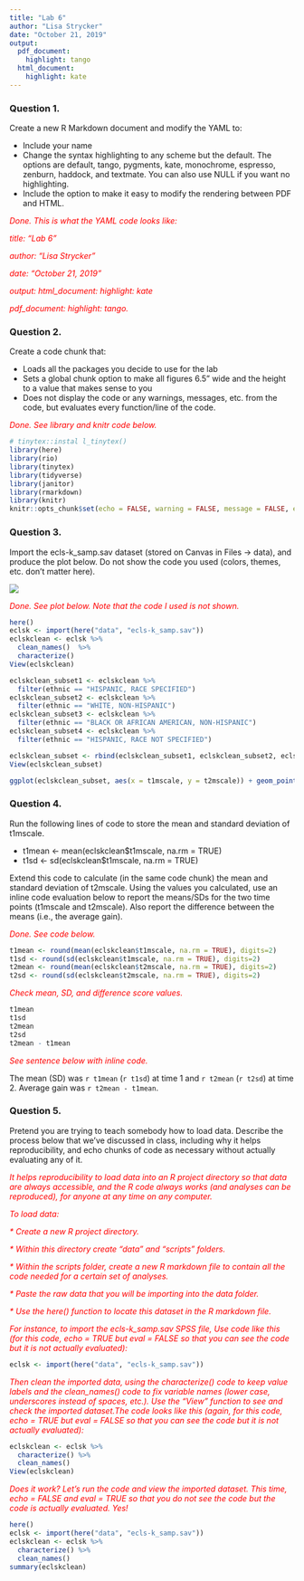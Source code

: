 ```yaml
---
title: "Lab 6"
author: "Lisa Strycker"
date: "October 21, 2019"
output:
  pdf_document: 
    highlight: tango
  html_document: 
    highlight: kate
---
```


### Question 1.
Create a new R Markdown document and modify the YAML to:

* Include your name
* Change the syntax highlighting to any scheme but the default. The options are default, tango,
pygments, kate, monochrome, espresso, zenburn, haddock, and textmate. You can also use NULL if
you want no highlighting.
* Include the option to make it easy to modify the rendering between PDF and HTML.

<p style="color:red">*_Done. This is what the YAML code looks like:_*</p>  
<p style="color:red">*_title: "Lab 6"_*</p>
<p style="color:red">*_author: "Lisa Strycker"_*</p>
<p style="color:red">*_date: "October 21, 2019"_*</p>
<p style="color:red">*_output: html_document: highlight: kate_*</p>
<p style="color:red">*_pdf_document: highlight: tango._*</p>  

### Question 2.
Create a code chunk that:

* Loads all the packages you decide to use for the lab
* Sets a global chunk option to make all figures 6.5" wide and the height to a value that makes sense to you
* Does not display the code or any warnings, messages, etc. from the code, but evaluates every function/line of the code. 

<p style="color:red">*_Done. See library and knitr code below._*</p>

```r
# tinytex::instal l_tinytex()
library(here)
library(rio)
library(tinytex)
library(tidyverse)
library(janitor)
library(rmarkdown)
library(knitr)
knitr::opts_chunk$set(echo = FALSE, warning = FALSE, message = FALSE, eval = TRUE, error = FALSE, fig.width = 6.5, fig.height = 3.5)
```

### Question 3.
Import the ecls-k_samp.sav dataset (stored on Canvas in Files -> data), and produce the plot below.
Do not show the code you used (colors, themes, etc. don’t matter here). 

![](images/lab6image.jpg)

<p style="color:red">*_Done. See plot below. Note that the code I used is not shown._*</p>

```r
here()
eclsk <- import(here("data", "ecls-k_samp.sav"))
eclskclean <- eclsk %>% 
  clean_names()  %>%
  characterize()
View(eclskclean)

eclskclean_subset1 <- eclskclean %>%
  filter(ethnic == "HISPANIC, RACE SPECIFIED")
eclskclean_subset2 <- eclskclean %>%
  filter(ethnic == "WHITE, NON-HISPANIC")
eclskclean_subset3 <- eclskclean %>%
  filter(ethnic == "BLACK OR AFRICAN AMERICAN, NON-HISPANIC")
eclskclean_subset4 <- eclskclean %>%
  filter(ethnic == "HISPANIC, RACE NOT SPECIFIED")

eclskclean_subset <- rbind(eclskclean_subset1, eclskclean_subset2, eclskclean_subset3, eclskclean_subset4)
View(eclskclean_subset)

ggplot(eclskclean_subset, aes(x = t1mscale, y = t2mscale)) + geom_point(aes(x = t1mscale, y = t2mscale)) + geom_smooth(aes(color = school_type), method="lm") + facet_wrap(~ethnic) + theme_minimal() + theme(strip.text.x = element_text(size = 7.5))
```

### Question 4.
Run the following lines of code to store the mean and standard deviation of t1mscale.  

* t1mean <- mean(eclskclean$t1mscale, na.rm = TRUE)
* t1sd <- sd(eclskclean$t1mscale, na.rm = TRUE)

Extend this code to calculate (in the same code chunk) the mean and standard deviation of t2mscale. Using the values you calculated, use an inline code evaluation below to report the means/SDs for the two time points (t1mscale and t2mscale). Also report the difference between the means (i.e., the average gain).

<p style="color:red">*_Done. See code below._*</p>

```r
t1mean <- round(mean(eclskclean$t1mscale, na.rm = TRUE), digits=2)
t1sd <- round(sd(eclskclean$t1mscale, na.rm = TRUE), digits=2)
t2mean <- round(mean(eclskclean$t2mscale, na.rm = TRUE), digits=2)
t2sd <- round(sd(eclskclean$t2mscale, na.rm = TRUE), digits=2)
```

<p style="color:red">*_Check mean, SD, and difference score values._*</p>

```r
t1mean
t1sd
t2mean
t2sd
t2mean - t1mean
```

<p style="color:red">*_See sentence below with inline code._*</p>

The mean (SD) was `r t1mean` (`r t1sd`) at time 1 and `r t2mean` (`r t2sd`) at time 2. Average gain was `r t2mean - t1mean`.

### Question 5.
Pretend you are trying to teach somebody how to load data. Describe the process below that we’ve discussed in class, including why it helps reproducibility, and echo chunks of code as necessary without actually evaluating any of it.

<p style="color:red">_It helps reproducibility to load data into an R project directory so that data are always accessible, and the R code always works (and analyses can be reproduced), for anyone at any time on any computer._</p>  

<p style="color:red">_To load data:_</p>

<p style="color:red">_* Create a new R project directory._</p>

<p style="color:red">_* Within this directory create "data" and "scripts" folders._</p> 

<p style="color:red">_* Within the scripts folder, create a new R markdown file to contain all the code needed for a certain set of analyses._</p> 

<p style="color:red">_* Paste the raw data that you will be importing into the data folder._</p> 

<p style="color:red">_* Use the here() function to locate this dataset in the R markdown file._</p>  

<p style="color:red">_For instance, to import the ecls-k_samp.sav SPSS file, Use code like this (for this code, echo = TRUE but eval = FALSE so that you can see the code but it is not actually evaluated):_</p>
```r
eclsk <- import(here("data", "ecls-k_samp.sav"))
```

<p style="color:red">_Then clean the imported data, using the characterize() code to keep value labels and the clean_names() code to fix variable names (lower case, underscores instead of spaces, etc.). Use the "View" function to see and check the imported dataset.The code looks like this (again, for this code, echo = TRUE but eval = FALSE so that you can see the code but it is not actually evaluated):_</p>

```r
eclskclean <- eclsk %>% 
  characterize() %>%
  clean_names()
View(eclskclean)
```

<p style="color:red">_Does it work? Let's run the code and view the imported dataset. This time, echo = FALSE and eval = TRUE so that you do not see the code but the code is actually evaluated. Yes!_</p>

```r
here()
eclsk <- import(here("data", "ecls-k_samp.sav"))
eclskclean <- eclsk %>% 
  characterize() %>%
  clean_names()
summary(eclskclean)
```
